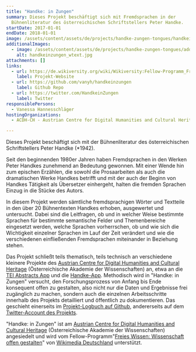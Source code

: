 ```yaml
---
title: "Handke: in Zungen"
summary: Dieses Projekt beschäftigt sich mit Fremdsprachen in der
  Bühnenliteratur des österreichischen Schriftstellers Peter Handke.
startDate: 2017-01-01
endDate: 2018-01-01
image: /assets/content/assets/de/projects/handke-zungen-tongues/handkeinzungen_wtext.jpg
additionalImages:
  - image: /assets/content/assets/de/projects/handke-zungen-tongues/additionalImages/handkeinzungen_wtext.jpg
    alt: handkeinzungen_wtext.jpg
attachments: []
links:
  - url: https://de.wikiversity.org/wiki/Wikiversity:Fellow-Programm_Freies_Wissen/Einreichungen/Dramatische_Sprachen:_Fremdsprachen_in_den_B%C3%BChnentexten_von_Peter_Handke
    label: Projekt-Website
  - url: https://github.com/vanyh/handkeinzungen
    label: Github Repo
  - url: https://twitter.com/HandkeinZungen
    label: Twitter
responsiblePersons:
  - Vanessa Hannesschläger
hostingOrganizations:
  - ACDH-CH - Austrian Centre for Digital Humanities and Cultural Heritage

---
```

Dieses Projekt beschäftigt sich mit der Bühnenliteratur des österreichischen Schriftstellers Peter Handke (\*1942).

Seit den beginnenden 1980er Jahren haben Fremdsprachen in den Werken Peter Handkes zunehmend an Bedeutung gewonnen. Mit einer Wende hin zum epischen Erzählen, die sowohl die Prosaarbeiten als auch die dramatischen Werke Handkes betrifft und mit der auch der Beginn von Handkes Tätigkeit als Übersetzer einhergeht, halten die fremden Sprachen Einzug in die Stücke des Autors.

In diesem Projekt werden sämtliche fremdsprachigen Wörter und Textteile in den über 20 Bühnentexten Handkes erhoben, ausgewertet und untersucht. Dabei sind die Leitfragen, ob und in welcher Weise bestimmte Sprachen für bestimmte semantische Felder und Themenbereiche eingesetzt werden, welche Sprachen vorherrschen, ob und wie sich die Wichtigkeit einzelner Sprachen im Lauf der Zeit verändert und wie die verschiedenen einfließenden Fremdsprachen miteinander in Beziehung stehen.

Das Projekt schließt teils thematisch, teils technisch an verschiedene kleinere Projekte des [Austrian Centre for Digital Humanities and Cultural Heritage](https://www.oeaw.ac.at/acdh/) (Österreichische Akademie der Wissenschaften) an, etwa an die [TEI Abstracts App](https://tei2016app.acdh.oeaw.ac.at/pages/index.html) und die [Handke-App](https://handke-app.acdh.oeaw.ac.at/pages/index.html). Methodisch wird in "Handke: in Zungen" versucht, den Forschungsprozess von Anfang bis Ende konsequent offen zu gestalten, also nicht nur die Daten und Ergebnisse frei zugänglich zu machen, sondern auch die einzelnen Arbeitsschritte innerhalb des Projekts detailliert und öffentlich zu dokumentieren. Das geschieht einerseits im [Projekt-Logbuch auf Github](https://github.com/vanyh/handkeinzungen/blob/master/projectlog.markdown), andererseits auf dem [Twitter-Account des Projekts](https://twitter.com/HandkeinZungen).

"Handke: in Zungen" ist am [Austrian Centre for Digital Humanities and Cultural Heritage](https://www.oeaw.ac.at/acdh/) (Österreichische Akademie der Wissenschaften) angesiedelt und wird vom Fellow-Programm"[Freies Wissen: Wissenschaft offen gestalten](https://meta.wikimedia.org/wiki/Wikimedia_Deutschland/Open_Science_Fellows_Program)" von [Wikimedia Deutschland](https://meta.wikimedia.org/wiki/Wikimedia_Deutschland/Open_Science_Fellows_Program) unterstützt.
